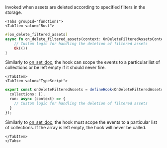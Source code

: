 Invoked when assets are deleted according to specified filters in the storage.


```mdx-code-block
<Tabs groupId="functions">
<TabItem value="Rust">
```

```rust
#[on_delete_filtered_assets]
async fn on_delete_filtered_assets(context: OnDeleteFilteredAssetsContext) -> Result<(), String> {
    // Custom logic for handling the deletion of filtered assets
    Ok(())
}
```

Similarly to [on_set_doc](#on_set_doc), the hook can scope the events to a particular list of collections or be left empty if it should never fire.

```mdx-code-block
</TabItem>
<TabItem value="TypeScript">
```

```typescript
export const onDeleteFilteredAssets = defineHook<OnDeleteFilteredAssets>({
  collections: [],
  run: async (context) => {
    // Custom logic for handling the deletion of filtered assets
  }
});
```

Similarly to [on_set_doc](#on_set_doc), the hook must scope the events to a particular list of collections. If the array is left empty, the hook will never be called.

```mdx-code-block
</TabItem>
</Tabs>
```
